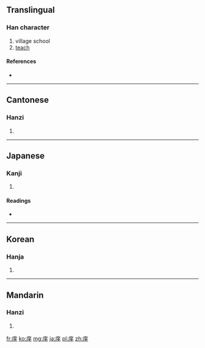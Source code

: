 {{also|痒}}
==Translingual==

===Han character===
{{Han char|rn=53|rad=广|as=06|sn=9|four=0025<sub>1</sub>|canj=戈廿手 (ITQ)}}

# village school
# [[teach]]

====References====
* {{Han ref|kx=0345.110|dkj=09298|dj=0655.010|hdz=20883.090|uh=5EA0|ud=24224|bh=ABD6|bd=43990}}

----

==Cantonese==

===Hanzi===
{{yue-hanzi|jyut=|y=cheung4}}

# {{defn|lang=yue|sort=广06}}

----

==Japanese==

===Kanji===
{{ja-kanji|grade=|rs=广06}}

# {{defn|lang=ja|sort=广06}}

====Readings====
* {{ja-readings|on=[[しょう]] (shō)|kun=[[まなびや]] (manabiya)}}

----

==Korean==

===Hanja===
{{ko-hanja|hangeul=상|rv=sang|mr=sang}}

# {{defn|lang=ko|sort=广06}}

----

==Mandarin==

===Hanzi===
{{cmn-hanzi|pin=[[xiáng]] ([[xiang2]])|wg=hsiang<sup>2</sup>}}

# {{defn|lang=cmn|sort=广06}}

[[fr:庠]]
[[ko:庠]]
[[mg:庠]]
[[ja:庠]]
[[pl:庠]]
[[zh:庠]]